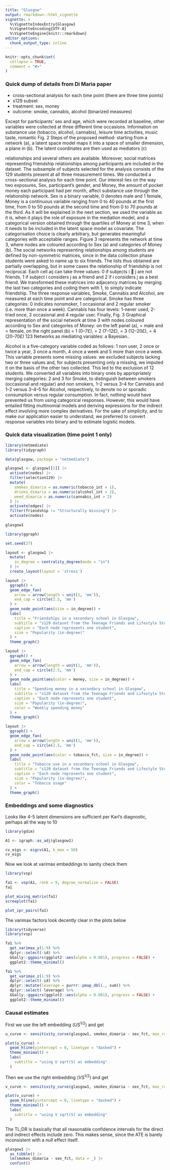 ```yaml
---
title: "Glasgow"
output: rmarkdown::html_vignette
vignette: >
  %\VignetteIndexEntry{Glasgow}
  %\VignetteEncoding{UTF-8}
  %\VignetteEngine{knitr::rmarkdown}
editor_options: 
  chunk_output_type: inline
---
```


```r
knitr::opts_chunk$set(
  collapse = TRUE,
  comment = "#>"
)
```

### Quick dump of details from Di Maria paper

- cross-sectional analysis for each time point (there are three time points)
- s129 subset
- treatment: sex, money
- outcome: smoke, cannabis, alcohol (binarized measures)

Except for participants’ sex and age, which were recorded at baseline, other variables were collected at three different time occasions. Information on substance use (tobacco, alcohol, cannabis), leisure time activities, music taste, romantic Fig. 2 Steps of the proposed method: starting from a network (a), a latent space model maps it into a space of smaller dimension, a plane in (b). The latent coordinates are then used as mediators (c) 


relationships and several others are available. Moreover, social matrices representing friendship relationships among participants are included in the dataset. The subsample of subjects selected for the analysis consists of the 129 students present at all three measurement times. We conducted a cross-sectional analysis for each time point. Our interest lies on the way two exposures, Sex, participant’s gender, and Money, the amount of pocket money each participant had per month, affect substance use through the relationship network. Sex is a binary variable, 0 denotes male and 1 female, Money is a continuous variable ranging from 0 to 40 pounds at the first time, from 0 to 50 pounds at the second time and from 0 to 70 pounds at the third. As it will be explained in the next section, we used the variable as it is, when it plays the role of exposure in the mediation model, and a categorical version obtained through the quartiles of Money at time 3, when it needs to be included in the latent space model as covariate. The categorisation choice is clearly arbitrary, but generates meaningful categories with acceptable ranges. Figure 3 represents the network at time 3, where nodes are coloured according to Sex (a) and categories of Money (b). The social networks representing relationships among students are defined by non-symmetric matrices, since in the data collection phase students were asked to name up to six friends. The lists thus obtained are partially overlapping, but in some cases the relationship of friendship is not reciprocal. Each cell aij can take three values: 0 if subjects i  j are not friends, 1 if subject i considers j as a friend and 2 if i considers j as a best friend. We transformed these matrices into adjacency matrices by merging the last two categories and coding them with 1, to simply indicate friendship. The three response variables, Smoke, Cannabis and Alcohol, are measured at each time point and are categorical. Smoke has three categories: 0 indicates nonsmoker, 1 occasional and 2 regular smoker (i.e. more than once a week). Cannabis has four levels: 1-never used, 2-tried once, 3 occasional and 4 regular user. Finally, Fig. 3 Graphical representation of the social network at time 3 with nodes coloured according to Sex and categories of Money: on the left panel (a), = male and = female, on the right panel (b) = 1 (0–7£), = 2 (7–12£), = 3 (12–20£), = 4 (20–70£) 123 Networks as mediating variables: a Bayesian..

Alcohol is a five-category variable coded as follows: 1 non user, 2 once or twice a year, 3 once a month, 4 once a week and 5 more than once a week. This variable presents some missing values: we excluded subjects lacking two or three values and, for subjects presenting only a missing, we imputed it on the basis of the other two collected. This led to the exclusion of 12 students. We converted all variables into binary ones by appropriately merging categories: 2 and 3 for Smoke, to distinguish between smokers (occasional and regular) and non smokers, 1–2 versus 3–4 for Cannabis and 1–2 versus 3–4–5 for Alcohol, respectively, to denote no or sporadic consumption versus regular consumption. In fact, nothing would have prevented us from using categorical responses. However, this would have entailed fitting multinomial models and deriving expressions for the indirect effect involving more complex derivatives. For the sake of simplicity, and to make our application easier to understand, we preferred to convert response variables into binary and to estimate logistic models.

### Quick data visualization (time point 1 only)

```r
library(netmediate)
library(tidygraph)

data(glasgow, package = "netmediate")

glasgow1 <- glasgow[[1]] |> 
  activate(nodes) |> 
  filter(selection129) |> 
  mutate(
    smokes_dimaria = as.numeric(tobacco_int > 1),
    drinks_dimaria = as.numeric(alcohol_int > 2),
    weed_dimaria = as.numeric(cannabis_int > 2)
  ) |> 
  activate(edges) |> 
  filter(friendship != "Structurally missing") |> 
  activate(nodes)
  
glasgow1
```

```r
library(ggraph)

set.seed(27)

layout <- glasgow1 |> 
  mutate(
    in_degree = centrality_degree(mode = "in")
  ) |>
  create_layout(layout = 'stress')

layout |> 
  ggraph() + 
  geom_edge_fan(
    arrow = arrow(length = unit(1, 'mm')), 
    end_cap = circle(2.5, 'mm')
  ) + 
  geom_node_point(aes(size = in_degree)) + 
  labs(
    title = "Friendships in a secondary school in Glasgow",
    subtitle = "s129 dataset from the Teenage Friends and Lifestyle Study, 1995",
    caption = "Each node represents one student",
    size = "Popularity (in-degree)"
  ) +
  theme_graph()

```


```r
layout |> 
  ggraph() + 
  geom_edge_fan(
    arrow = arrow(length = unit(1, 'mm')), 
    end_cap = circle(2.5, 'mm')
  ) + 
  geom_node_point(aes(color = money, size = in_degree)) + 
  labs(
    title = "Spending money in a secondary school in Glasgow",
    subtitle = "s129 dataset from the Teenage Friends and Lifestyle Study, 1995",
    caption = "Each node represents one student",
    size = "Popularity (in-degree)",
    color = "Weekly spending money"
  ) +
  theme_graph()
```


```r
layout |> 
  ggraph() +
  geom_edge_fan(
    arrow = arrow(length = unit(1, 'mm')), 
    end_cap = circle(2.5, 'mm')
  ) + 
  geom_node_point(aes(color = tobacco_fct, size = in_degree)) + 
  labs(
    title = "Tobacco use in a secondary school in Glasgow",
    subtitle = "s129 dataset from the Teenage Friends and Lifestyle Study, 1995",
    caption = "Each node represents one student",
    size = "Popularity (in-degree)",
    color = "Tobacco usage"
  ) +
  theme_graph()
```

### Embeddings and some diagnostics

Looks like 4-5 latent dimensions are sufficient per Karl's diagnostic, perhaps all the way to 10

```r
library(gdim)

A1 <- igraph::as_adj(glasgow1)

cv_eigs <- eigcv(A1, k_max = 50)
cv_eigs
```

Now we look at varimax embeddings to sanity check them

```r
library(vsp)

fa1 <- vsp(A1, rank = 9, degree_normalize = FALSE)
fa1

plot_mixing_matrix(fa1)
screeplot(fa1)
```


```r
plot_ipr_pairs(fa1)
```

The varimax factors look decently clear in the plots below

```r
library(tidyverse)
library(vsp)

fa1 %>% 
  get_varimax_y(1:9) %>%
  dplyr::select(-id) %>% 
  GGally::ggpairs(ggplot2::aes(alpha = 0.001), progress = FALSE) +
  ggplot2::theme_minimal()
```


```r
fa1 %>% 
  get_varimax_z(1:9) %>%
  dplyr::select(-id) %>% 
  dplyr::mutate(leverage = purrr::pmap_dbl(., sum)) %>% 
  dplyr::select(-leverage) %>%
  GGally::ggpairs(ggplot2::aes(alpha = 0.001), progress = FALSE) +
  ggplot2::theme_minimal()
```

### Causal estimates

First we use the left embedding ($US^{1/2}$) and get

```r
u_curve <- sensitivity_curve(glasgow1, smokes_dimaria ~ sex_fct, max_rank = 15)

plot(u_curve) +
  geom_hline(yintercept = 0, linetype = "dashed") +
  theme_minimal() +
  labs(
    subtitle = "using U sqrt(S) as embedding"
  )
```

Then we use the right embedding ($V S^{1/2}$) and get

```r
v_curve <- sensitivity_curve(glasgow1, smokes_dimaria ~ sex_fct, max_rank = 15, coembedding = "V")

plot(v_curve) +
  geom_hline(yintercept = 0, linetype = "dashed") +
  theme_minimal() +
  labs(
    subtitle = "using V sqrt(S) as embedding"
  )
```

The TL;DR is basically that all reasonable confidence intervals for the direct and indirect effects include zero. This makes sense, since the ATE is barely inconsistent with a null effect itself.

```r
glasgow1 |> 
  as_tibble() |> 
  lm(smokes_dimaria ~ sex_fct, data = _) |> 
  confint()
```

